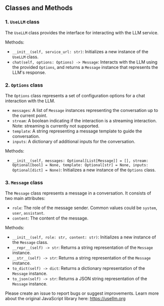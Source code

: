 

## Classes and Methods

### 1. `UseLLM` class

The `UseLLM` class provides the interface for interacting with the LLM service.

Methods:
- `__init__(self, service_url: str)`: Initializes a new instance of the `UseLLM` class.
- `chat(self, options: Options) -> Message`: Interacts with the LLM using the provided `Options`, and returns a `Message` instance that represents the LLM's response.

### 2. `Options` class

The `Options` class represents a set of configuration options for a chat interaction with the LLM.

- `messages`: A list of `Message` instances representing the conversation up to the current point.
- `stream`: A boolean indicating if the interaction is a streaming interaction. Note: streaming is currently not supported.
- `template`: A string representing a message template to guide the conversation.
- `inputs`: A dictionary of additional inputs for the conversation.

Methods:
- `__init__(self, messages: Optional[List[Message]] = [], stream: Optional[bool] = None, template: Optional[str] = None, inputs: Optional[dict] = None)`: Initializes a new instance of the `Options` class.

### 3. `Message` class

The `Message` class represents a message in a conversation. It consists of two main attributes:

- `role`: The role of the message sender. Common values could be `system`, `user`, `assistant`.
- `content`: The content of the message.

Methods:
- `__init__(self, role: str, content: str)`: Initializes a new instance of the `Message` class.
- `__repr__(self) -> str`: Returns a string representation of the `Message` instance.
- `__str__(self) -> str`: Returns a string representation of the `Message` instance.
- `to_dict(self) -> dict`: Returns a dictionary representation of the `Message` instance.
- `to_json(self) -> str`: Returns a JSON string representation of the `Message` instance.

Please create an issue to report bugs or suggest improvements. Learn more about the original JavaScript library here: https://usellm.org